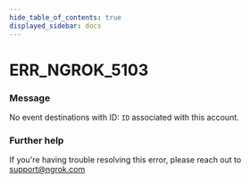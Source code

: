 ```yaml
---
hide_table_of_contents: true
displayed_sidebar: docs
---
```



# ERR_NGROK_5103

### Message

No event destinations with ID: `ID` associated with this account.

<ErrorDetails error="err_ngrok_5103" />

### Further help

If you're having trouble resolving this error, please reach out to [support@ngrok.com](mailto:support@ngrok.com?subject=Help%20with%20ERR_NGROK_5103)
